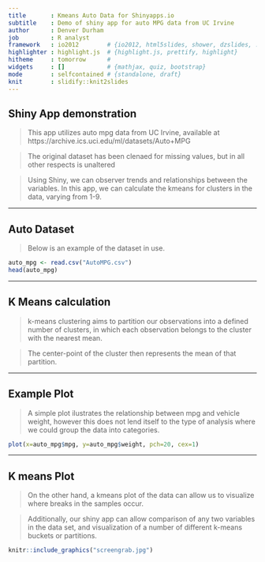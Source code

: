 ```yaml
---
title       : Kmeans Auto Data for Shinyapps.io
subtitle    : Demo of shiny app for auto MPG data from UC Irvine
author      : Denver Durham
job         : R analyst
framework   : io2012        # {io2012, html5slides, shower, dzslides, ...}
highlighter : highlight.js  # {highlight.js, prettify, highlight}
hitheme     : tomorrow      # 
widgets     : []            # {mathjax, quiz, bootstrap}
mode        : selfcontained # {standalone, draft}
knit        : slidify::knit2slides
---
```


## Shiny App demonstration

> This app utilizes auto mpg data from UC Irvine, available at https://archive.ics.uci.edu/ml/datasets/Auto+MPG

> The original dataset has been clenaed for missing values, but in all other respects is unaltered

> Using Shiny, we can observer trends and relationships between the variables. In this app, we can calculate the kmeans for clusters in the data, varying from 1-9.

---

## Auto Dataset

> Below is an example of the dataset in use.

```r
auto_mpg <- read.csv("AutoMPG.csv")
head(auto_mpg)
```

---

## K Means calculation

> k-means clustering aims to partition our observations into a defined number of clusters, in which each observation belongs to the cluster with the nearest mean.

> The center-point of the cluster then represents the mean of that partition.

---

## Example Plot

> A simple plot ilustrates the relationship between mpg and vehicle weight, however this does not lend itself to the type of analysis where we could group the data into categories.

```r
plot(x=auto_mpg$mpg, y=auto_mpg$weight, pch=20, cex=1)
```

---

## K means Plot

> On the other hand, a kmeans plot of the data can allow us to visualize where breaks in the samples occur.

> Additionally, our shiny app can allow comparison of any two variables in the data set, and visualization of a number of different k-means buckets or partitions.

```r
knitr::include_graphics("screengrab.jpg")
```



